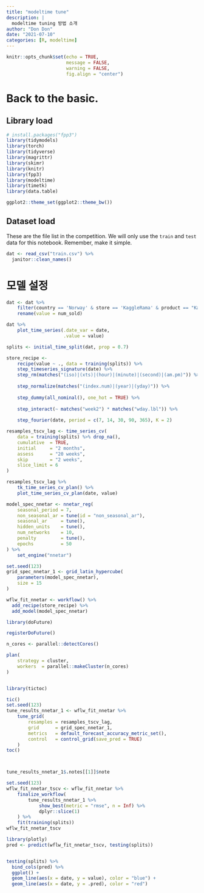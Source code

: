 ```yaml
---
title: "modeltime tune"
description: |
  modeltime tuning 방법 소개
author: "Don Don"
date: "2021-07-10"
categories: [R, modeltime]
---
```


```r
knitr::opts_chunk$set(echo = TRUE,
                      message = FALSE,
                      warning = FALSE,
                      fig.align = "center")
```


# Back to the basic.

## Library load

```r
# install.packages("fpp3")
library(tidymodels)
library(torch)
library(tidyverse)
library(magrittr)
library(skimr)
library(knitr)
library(fpp3)
library(modeltime)
library(timetk)
library(data.table)

ggplot2::theme_set(ggplot2::theme_bw())
```


## Dataset load

These are the file list in the competition. We will only use the `train` and `test` data for this notebook. Remember, make it simple.

```r
dat <- read_csv("train.csv") %>% 
  janitor::clean_names()  
```

# 모델 설정

```r
dat <- dat %>% 
    filter(country == 'Norway' & store == 'KaggleRama' & product == "Kaggle Mug") %>% select(-c(row_id, country, store, product)) %>% 
    rename(value = num_sold)
```



```r
dat %>% 
    plot_time_series(.date_var = date, 
                     .value = value)

```


```r
splits <- initial_time_split(dat, prop = 0.7)

```


```r
store_recipe <-  
    recipe(value ~ ., data = training(splits)) %>% 
    step_timeseries_signature(date) %>% 
    step_rm(matches("(iso)|(xts)|(hour)|(minute)|(second)|(am.pm)")) %>%
    
    step_normalize(matches("(index.num)|(year)|(yday)")) %>%
    
    step_dummy(all_nominal(), one_hot = TRUE) %>%
    
    step_interact(~ matches("week2") * matches("wday.lbl")) %>%
    
    step_fourier(date, period = c(7, 14, 30, 90, 365), K = 2)

```


::: {.column-screen}
```r
resamples_tscv_lag <- time_series_cv(
    data = training(splits) %>% drop_na(),
    cumulative  = TRUE,
    initial     = "2 months",
    assess      = "20 weeks",
    skip        = "2 weeks",
    slice_limit = 6
)

resamples_tscv_lag %>%
    tk_time_series_cv_plan() %>%
    plot_time_series_cv_plan(date, value)
```
:::


```r
model_spec_nnetar <- nnetar_reg(
    seasonal_period = 7,
    non_seasonal_ar = tune(id = "non_seasonal_ar"),
    seasonal_ar     = tune(),
    hidden_units    = tune(),
    num_networks    = 10,
    penalty         = tune(),
    epochs          = 50
) %>%
    set_engine("nnetar")

```


```r
set.seed(123)
grid_spec_nnetar_1 <- grid_latin_hypercube(
    parameters(model_spec_nnetar),
    size = 15
)

wflw_fit_nnetar <- workflow() %>% 
  add_recipe(store_recipe) %>%
  add_model(model_spec_nnetar)

```

```r
library(doFuture)

registerDoFuture()

n_cores <- parallel::detectCores()

plan(
    strategy = cluster,
    workers  = parallel::makeCluster(n_cores)
)


library(tictoc)

tic()
set.seed(123)
tune_results_nnetar_1 <- wflw_fit_nnetar %>%
    tune_grid(
        resamples = resamples_tscv_lag,
        grid      = grid_spec_nnetar_1,
        metrics   = default_forecast_accuracy_metric_set(),
        control   = control_grid(save_pred = TRUE)
    )
toc()



tune_results_nnetar_1$.notes[[1]]$note


```


```r
set.seed(123)
wflw_fit_nnetar_tscv <- wflw_fit_nnetar %>%
    finalize_workflow(
        tune_results_nnetar_1 %>% 
            show_best(metric = "rmse", n = Inf) %>%
            dplyr::slice(1)
    ) %>%
    fit(training(splits))
wflw_fit_nnetar_tscv
```

```r
library(plotly)
pred <- predict(wflw_fit_nnetar_tscv, testing(splits))


testing(splits) %>% 
  bind_cols(pred) %>% 
  ggplot() + 
  geom_line(aes(x = date, y = value), color = "blue") + 
  geom_line(aes(x = date, y = .pred), color = "red") 

```

